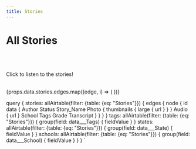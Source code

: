 ```yaml
---
title: Stories
---
```



<Layout>

# All Stories

<SearchText />

<Dropdown
    content={props.data.tags}
    contentName='Topic'
    contentSlug='tag'
/>

<Dropdown
    content={props.data.states}
    contentName='State'
    contentSlug='state'
/>

<Dropdown
    content={props.data.schools}
    contentName='School'
    contentSlug='school'
/>

<br />
<br />

Click to listen to the stories!

<br/>
<Gallery n={3}>
{props.data.stories.edges.map((edge, i) => (
	<StoryCard
        id={edge.node.id}
		photoUrl={edge.node.data.Photo ? edge.node.data.Photo[0].thumbnails.large.url : ''}
		title={edge.node.data.Story_Name}
		author={edge.node.data.Author}
		audio={edge.node.data.Audio ? (edge.node.data.Audio[0].url) : ''}
	/>
))}
</Gallery>
</Layout>

query {
    stories: allAirtable(filter: {table: {eq: "Stories"}}) {
        edges {
            node {
                id
                data {
                    Author
                    Status
                    Story_Name
                    Photo {
                        thumbnails {
                            large {
                                url
                            }
                        }
                    }
                    Audio {
                        url
                    }
                    School
                    Tags
                    Grade
                    Transcript
                }
            }
        }
    }
    tags: allAirtable(filter: {table: {eq: "Stories"}}) {
        group(field: data___Tags) {
            fieldValue
        }
    }
    states: allAirtable(filter: {table: {eq: "Stories"}}) {
        group(field: data___State) {
            fieldValue
        }
    }
    schools: allAirtable(filter: {table: {eq: "Stories"}}) {
        group(field: data___School) {
            fieldValue
        }
    }
}
`
